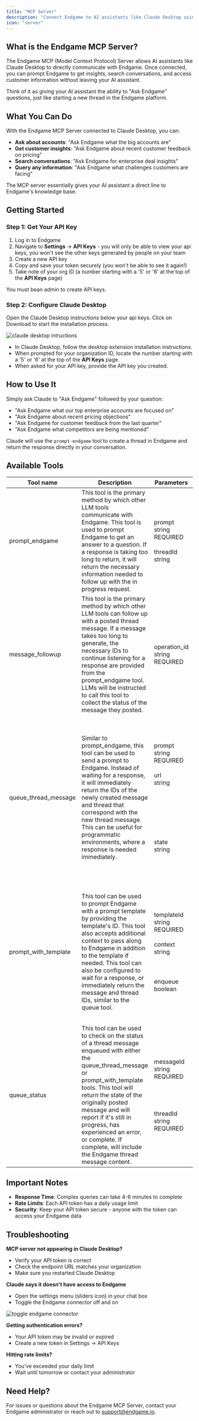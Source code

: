 ```yaml
---
title: "MCP Server"
description: "Connect Endgame to AI assistants like Claude Desktop using the Model Context Protocol"
icon: "server"
---
```


## What is the Endgame MCP Server?

The Endgame MCP (Model Context Protocol) Server allows AI assistants like Claude Desktop to directly communicate with Endgame. Once connected, you can prompt Endgame to get insights, search conversations, and access customer information without leaving your AI assistant.

Think of it as giving your AI assistant the ability to "Ask Endgame" questions, just like starting a new thread in the Endgame platform.

## What You Can Do

With the Endgame MCP Server connected to Claude Desktop, you can:

- **Ask about accounts**: "Ask Endgame what the big accounts are"
- **Get customer insights**: "Ask Endgame about recent customer feedback on pricing"
- **Search conversations**: "Ask Endgame for enterprise deal insights"
- **Query any information**: "Ask Endgame what challenges customers are facing"

The MCP server essentially gives your AI assistant a direct line to Endgame's knowledge base.

## Getting Started

### Step 1: Get Your API Key

1. Log in to Endgame
2. Navigate to **Settings** → **API Keys** - you will only be able to view your api keys, you won't see the other keys generated by people on your team
3. Create a new API key
4. Copy and save your token securely (you won't be able to see it again!)
5. Take note of your org ID (a number starting with a '5' or '6' at the top of the **API Keys** page)

<Note> You must bean admin to create API keys. </Note>

### Step 2: Configure Claude Desktop

Open the Claude Desktop instructions below your api keys. Click on Download to start the installation process. 

<Frame caption="Claude Desktop Instructions">
  <img
    src="./images/claude-desktop-instructions-10-18-25.png"
    alt="claude desktop intructions"
    className="rounded-lg"
  />
</Frame>

- In Claude Desktop, follow the desktop extension installation instructions.
- When prompted for your organization ID, locate the number starting with a '5' or '6' at the top of the **API Keys** page.
- When asked for your API key, provide the API key you created.

## How to Use It

Simply ask Claude to "Ask Endgame" followed by your question:

- "Ask Endgame what our top enterprise accounts are focused on"
- "Ask Endgame about recent pricing objections"
- "Ask Endgame for customer feedback from the last quarter"
- "Ask Endgame what competitors are being mentioned"

Claude will use the `prompt-endgame` tool to create a thread in Endgame and return the response directly in your conversation.

## Available Tools
| Tool name | Description | Parameters | Parameter Description |
|-----------|-------------|------------|----------------------|
| prompt_endgame | This tool is the primary method by which other LLM tools communicate with Endgame. This tool is used to prompt Endgame to get an answer to a question. If a response is taking too long to return, it will return the necessary information needed to follow up with the in progress request. | prompt<br/>string<br/>REQUIRED<br/><br/>threadId<br/>string<br/> | The prompt to be sent to endgame<br/><br/><br/>The thread ID to append the thread message to (will create a new thread if not provided) |
| message_followup | This tool is the primary method by which other LLM tools can follow up with a posted thread message. If a message takes too long to generate, the necessary IDs to continue listening for a response are provided from the prompt_endgame tool. LLMs will be instructed to call this tool to collect the status of the message they posted. | operation_id<br/>string<br/>REQUIRED | The unique identifier of the message the LLM should follow up on. |
| queue_thread_message | Similar to prompt_endgame, this tool can be used to send a prompt to Endgame. Instead of waiting for a response, it will immediately return the IDs of the newly created message and thread that correspond with the new thread message. This can be useful for programmatic environments, where a response is needed immediately. | prompt<br/>string<br/>REQUIRED<br/><br/>url<br/>string<br/><br/><br/><br/><br/><br/><br/><br/>state<br/>string<br/> | The prompt to be sent to endgame<br/><br/><br/>This tool can also post the resulting message to a webhook, if a URL is provided. Once a message is successfully created or experiences an error, the resulting message will be sent to the provided URL.<br/><br/>A URL state option that will be forwarded to the webhook upon completion. This can be used to guarantee authenticity of requests sent to the webhook URL. |
| prompt_with_template | This tool can be used to prompt Endgame with a prompt template by providing the template's ID. This tool also accepts additional context to pass along to Endgame in addition to the template if needed. This tool can also be configured to wait for a response, or immediately return the message and thread IDs, similar to the queue tool. | templateId<br/>string<br/>REQUIRED<br/><br/>context<br/>string<br/><br/><br/><br/>enqueue<br/>boolean<br/> | The ID of the Endgame prompt template to use<br/><br/><br/>Any additional context to be provided in the Endgame prompt, other than the template content.<br/><br/>If set to true, will return the message and thread IDs immediately, instead of waiting for a thread response. This can be useful if making this call in a programmatic environment, rather than from an LLM. |
| queue_status | This tool can be used to check on the status of a thread message enqueued with either the queue_thread_message or prompt_with_template tools. This tool will return the state of the originally posted message and will report if it's still in progress, has experienced an error, or complete. If complete, will include the Endgame thread message content. | messageId<br/>string<br/>REQUIRED<br/><br/><br/><br/><br/>threadId<br/>string<br/>REQUIRED | The ID of the message to check the status of. This will be returned from either the queue_thread_message, or prompt_with_template tools.<br/><br/>The ID of the thread the message belongs in. This will be returned from either the queue_thread_message, or prompt_with_template tools. |


## Important Notes

- **Response Time**: Complex queries can take 4-6 minutes to complete
- **Rate Limits**: Each API token has a daily usage limit
- **Security**: Keep your API token secure - anyone with the token can access your Endgame data

## Troubleshooting

**MCP server not appearing in Claude Desktop?**
- Verify your API token is correct
- Check the endpoint URL matches your organization
- Make sure you restarted Claude Desktop

**Claude says it doesn't have access to Endgame**
- Open the settings menu (sliders icon) in your chat box
- Toggle the Endgame connector off and on

<Frame caption="Toggle Endgame Connector">
  <img
    src="./images/claude-settings-menu-10-23-25.png"
    alt="toggle endgame connector"
    className="rounded-lg"
  />
</Frame>

**Getting authentication errors?**
- Your API token may be invalid or expired
- Create a new token in Settings → API Keys

**Hitting rate limits?**
- You've exceeded your daily limit
- Wait until tomorrow or contact your administrator

## Need Help?

For issues or questions about the Endgame MCP Server, contact your Endgame administrator or reach out to support@endgame.io.